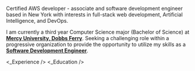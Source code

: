 
<NameTransition />

Certified AWS developer - associate and software development engineer based in New York with interests in full-stack web development, Artificial Intelligence, and DevOps.

I am currently a third year Computer Science major (Bachelor of Science) at **[Mercy University, Dobbs Ferry](https://mercy.edu/)**. Seeking a challenging role within a progressive organization to provide the opportunity to utilize my skills as a **[Software Development Engineer](https://www.linkedin.com/in/rleehue-joseph/)**.

<Personal />
<Skills />
<_Experience />
<Projects />
<_Education />
